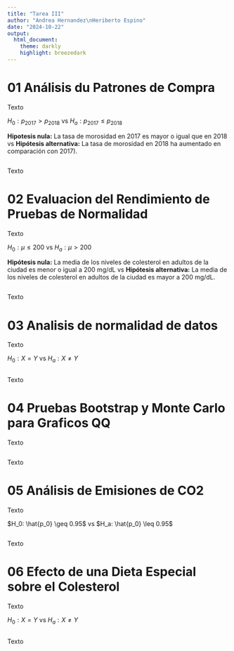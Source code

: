 ```yaml
---
title: "Tarea III"
author: "Andrea Hernandez\nHeriberto Espino"
date: "2024-10-22"
output:     
  html_document:
    theme: darkly
    highlight: breezedark
---
```


# 01 Análisis du Patrones de Compra

Texto

$H_0:p_{2017} > p_{2018}$ vs $H_a:p_{2017} \leq p_{2018}$

**Hipotesis nula:** La tasa de morosidad en 2017 es mayor o igual que en 2018 vs
**Hipótesis alternativa:** La tasa de morosidad en 2018 ha aumentado en comparación con 2017).


```r




```

Texto



# 02 Evaluacion del Rendimiento de Pruebas de Normalidad

Texto

$H_0: \mu \leq 200$ vs $H_a: \mu > 200$ 

**Hipótesis nula:** La media de los niveles de colesterol en adultos de la
ciudad es menor o igual a 200 mg/dL vs
**Hipótesis alternativa:** La media de los niveles de colesterol en adultos
de la ciudad es mayor a 200 mg/dL.


```r




```

Texto



# 03 Analisis de normalidad de datos

Texto

$H_0: X = Y$ vs $H_a: X \neq Y$ 

```r



```

Texto



# 04 Pruebas Bootstrap y Monte Carlo para Graficos QQ

Texto

```r




```

Texto



# 05 Análisis de Emisiones de CO2

Texto

$H_0: \hat{p_0} \geq 0.95$ vs $H_a: \hat{p_0} \leq 0.95$ 

```r




```

Texto



# 06 Efecto de una Dieta Especial sobre el Colesterol

Texto

$H_0: X = Y$ vs $H_a: X \neq Y$ 

```r



```

Texto